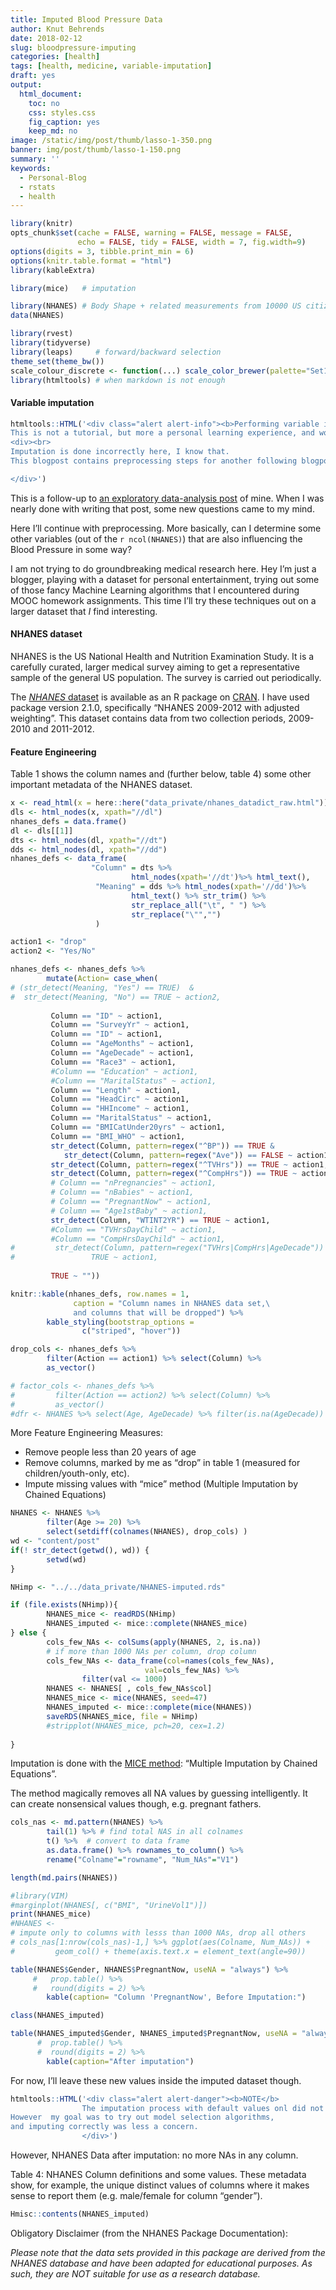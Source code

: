 ```yaml
---
title: Imputed Blood Pressure Data
author: Knut Behrends
date: 2018-02-12
slug: bloodpressure-imputing
categories: [health]
tags: [health, medicine, variable-imputation]
draft: yes
output:
  html_document:
    toc: no
    css: styles.css
    fig_caption: yes
    keep_md: no
image: /static/img/post/thumb/lasso-1-350.png
banner: img/post/thumb/lasso-1-150.png
summary: ''
keywords:
  - Personal-Blog
  - rstats
  - health
---
```




```r
library(knitr)
opts_chunk$set(cache = FALSE, warning = FALSE, message = FALSE, 
               echo = FALSE, tidy = FALSE, width = 7, fig.width=9)
options(digits = 3, tibble.print_min = 6)
options(knitr.table.format = "html") 
library(kableExtra)
```

```r
library(mice)   # imputation

library(NHANES) # Body Shape + related measurements from 10000 US citizens
data(NHANES)

library(rvest)
library(tidyverse)
library(leaps)     # forward/backward selection
theme_set(theme_bw())
scale_colour_discrete <- function(...) scale_color_brewer(palette="Set1")
library(htmltools) # when markdown is not enough
```

####  Variable imputation 


```r

htmltools::HTML('<div class="alert alert-info"><b>Performing variable imputation on anonymized data from 10000 people representing the general US Population</b>. 
This is not a tutorial, but more a personal learning experience, and work in progress.
<div><br>
Imputation is done incorrectly here, I know that.
This blogpost contains preprocessing steps for another following blogpost about lasso-regression.</div>

</div>')

```

This is a follow-up to [an exploratory data-analysis post](/post/2018/02/bloodpressure-nhanes) of mine. When I was nearly done with writing that post, some new questions came to my mind.

Here I'll continue with preprocessing. More basically, can I determine some other variables (out of the `r ncol(NHANES)`) that are also influencing the Blood Pressure in some way?

I am not trying to do groundbreaking medical research here. Hey I'm just a blogger, playing with a dataset for personal entertainment, trying out some of those fancy Machine Learning algorithms that I encountered during MOOC homework assignments. This time I'll try these techniques out on a larger dataset that *I* find interesting.


#### NHANES dataset

NHANES is  the US National Health and Nutrition Examination Study. It is a carefully curated, larger medical survey aiming to get a representative sample of the general US population. The survey is carried out periodically.

The [*NHANES* dataset](https://www.cdc.gov/nchs/nhanes/participant_video.htm) is available as an R package on [CRAN](https://cran.r-project.org/package=NHANES). I have used package version 2.1.0, specifically "NHANES 2009-2012 with adjusted weighting". This dataset contains data from two collection periods, 2009-2010 and 2011-2012.


#### Feature Engineering

Table 1 shows  the column names and (further below, table 4) some other important metadata of the NHANES dataset. 


```r
x <- read_html(x = here::here("data_private/nhanes_datadict_raw.html"))
dls <- html_nodes(x, xpath="//dl") 
nhanes_defs = data.frame()
dl <- dls[[1]]
dts <- html_nodes(dl, xpath="//dt")  
dds <- html_nodes(dl, xpath="//dd")
nhanes_defs <- data_frame(
                  "Column" = dts %>% 
                           html_nodes(xpath='//dt')%>% html_text(),
                   "Meaning" = dds %>% html_nodes(xpath='//dd')%>% 
                           html_text() %>% str_trim() %>% 
                           str_replace_all("\t", " ") %>%  
                           str_replace("\"","")
                   )
```

```r

action1 <- "drop"
action2 <- "Yes/No"

nhanes_defs <- nhanes_defs %>%
        mutate(Action= case_when(
# (str_detect(Meaning, "Yes") == TRUE)  & 
#  str_detect(Meaning, "No") == TRUE ~ action2, 
               
         Column == "ID" ~ action1,
         Column == "SurveyYr" ~ action1,        
         Column == "ID" ~ action1,
         Column == "AgeMonths" ~ action1,
         Column == "AgeDecade" ~ action1,
         Column == "Race3" ~ action1,
         #Column == "Education" ~ action1,
         #Column == "MaritalStatus" ~ action1,
         Column == "Length" ~ action1,
         Column == "HeadCirc" ~ action1,
         Column == "HHIncome" ~ action1,
         Column == "MaritalStatus" ~ action1,
         Column == "BMICatUnder20yrs" ~ action1,
         Column == "BMI_WHO" ~ action1,
         str_detect(Column, pattern=regex("^BP")) == TRUE &
            str_detect(Column, pattern=regex("Ave")) == FALSE ~ action1,
         str_detect(Column, pattern=regex("^TVHrs")) == TRUE ~ action1,
         str_detect(Column, pattern=regex("^CompHrs")) == TRUE ~ action1,
         # Column == "nPregnancies" ~ action1,
         # Column == "nBabies" ~ action1,
         # Column == "PregnantNow" ~ action1,
         # Column == "Age1stBaby" ~ action1,
         str_detect(Column, "WTINT2YR") == TRUE ~ action1,
         #Column == "TVHrsDayChild" ~ action1,
         #Column == "CompHrsDayChild" ~ action1,
#         str_detect(Column, pattern=regex("TVHrs|CompHrs|AgeDecade")) ==
#                 TRUE ~ action1,
        
         TRUE ~ ""))

```

```r

knitr::kable(nhanes_defs, row.names = 1, 
              caption = "Column names in NHANES data set,\
              and columns that will be dropped") %>% 
        kable_styling(bootstrap_options = 
                c("striped", "hover"))

```

```r

drop_cols <- nhanes_defs %>% 
        filter(Action == action1) %>% select(Column) %>%
        as_vector()

# factor_cols <- nhanes_defs %>% 
#         filter(Action == action2) %>% select(Column) %>% 
#         as_vector()
#dfr <- NHANES %>% select(Age, AgeDecade) %>% filter(is.na(AgeDecade))


```

More Feature Engineering Measures:

- Remove people less than 20 years of age
- Remove columns, marked by me as "drop" in table 1 (measured for children/youth-only, etc).
- Impute missing values with "mice" method (Multiple Imputation by Chained Equations)




```r

NHANES <- NHANES %>% 
        filter(Age >= 20) %>% 
        select(setdiff(colnames(NHANES), drop_cols) )
wd <- "content/post"
if(! str_detect(getwd(), wd)) {
        setwd(wd) 
}

NHimp <- "../../data_private/NHANES-imputed.rds"

if (file.exists(NHimp)){
        NHANES_mice <- readRDS(NHimp)
        NHANES_imputed <- mice::complete(NHANES_mice)
} else {
        cols_few_NAs <- colSums(apply(NHANES, 2, is.na)) 
        # if more than 1000 NAs per column, drop column
        cols_few_NAs <- data_frame(col=names(cols_few_NAs), 
                              val=cols_few_NAs) %>% 
                filter(val <= 1000) 
        NHANES <- NHANES[ , cols_few_NAs$col]
        NHANES_mice <- mice(NHANES, seed=47)
        NHANES_imputed <- mice::complete(mice(NHANES))
        saveRDS(NHANES_mice, file = NHimp)
        #stripplot(NHANES_mice, pch=20, cex=1.2)
        
}
```

Imputation is done with the [MICE method](http://stefvanbuuren.github.io/mice/): "Multiple Imputation by Chained Equations".

The method magically removes all NA values by  guessing intelligently. 
It can create nonsensical values though, e.g. pregnant fathers.
```r
cols_nas <- md.pattern(NHANES) %>% 
        tail(1) %>% # find total NAS in all colnames
        t() %>%  # convert to data frame
        as.data.frame() %>% rownames_to_column() %>%
        rename("Colname"="rowname", "Num_NAs"="V1")

length(md.pairs(NHANES))

#library(VIM)
#marginplot(NHANES[, c("BMI", "UrineVol1")])
print(NHANES_mice)
#NHANES <-
# impute only to columns with lesss than 1000 NAs, drop all others
# cols_nas[1:nrow(cols_nas)-1,] %>% ggplot(aes(Colname, Num_NAs)) +
#         geom_col() + theme(axis.text.x = element_text(angle=90))


```

```r


table(NHANES$Gender, NHANES$PregnantNow, useNA = "always") %>% 
     #   prop.table() %>%
     #   round(digits = 2) %>%         
        kable(caption= "Column 'PregnantNow', Before Imputation:")
```

```r
class(NHANES_imputed)
```


```r
table(NHANES_imputed$Gender, NHANES_imputed$PregnantNow, useNA = "always") %>%
      #  prop.table() %>%
      #  round(digits = 2) %>% 
        kable(caption="After imputation")
```

For now, I'll leave these new values inside the imputed dataset though.
```r
htmltools::HTML('<div class="alert alert-danger"><b>NOTE</b>
                The imputation process with default values onl did not really produce  meaningful values. Moreover, using ~50 columns for imputation is a bit too much.
However  my goal was to try out model selection algorithms, 
and imputing correctly was less a concern.  
                </div>')
```

However, NHANES Data after imputation: no more NAs in any column.

Table 4: NHANES Column definitions and some values. These metadata show, for example, the unique distinct values of columns where it makes sense to report them (e.g. male/female for column "gender").

```r
Hmisc::contents(NHANES_imputed)
```




Obligatory Disclaimer (from the NHANES Package Documentation):

*Please note that the data sets provided in this package are derived from the NHANES database and have been adapted for educational purposes. As such, they are NOT suitable for use as a research database.*
